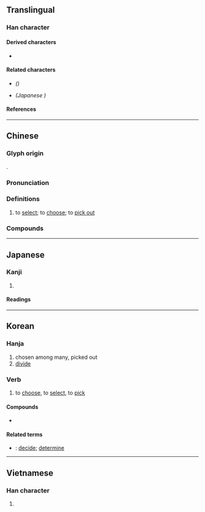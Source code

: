 {{also|择}}
{{character info}}
==Translingual==
{{Han simplified forms|擇|択|择}}

===Han character===
{{Han char|rn=64|rad=手|as=13|sn=16|four=56041|canj=QWLJ|ids=⿰扌睪}}

====Derived characters====
* {{l|mul|[[𮟢]], [[蘀]]([[萚]]), [[籜]]([[箨]])}}

====Related characters====
* {{l|mul|[[择]]}} ''({{w|Simplified Chinese}})''
* {{l|mul|[[択]]}} ''(Japanese {{w|shinjitai}})''

====References====
{{Han ref|kx=0458.050|dkj=12796|dj=0806.220|hdz=31969.040|uh=64C7}}

----

==Chinese==
{{zh-forms|s=择|alt=𢍰}}

===Glyph origin===
{{Han etym}}
{{Han compound|手|睪|c1=s|c2=p|t1=hand|ls=psc}}.

===Pronunciation===
{{zh-pron
|m=zé,zhái,2nb=colloquial variant
|m-s=
|c=zaak6
|c-t=
|g=
|h=pfs=chhe̍t/tho̍k
|j=
|mb=
|md=
|mn=xm,zz,tw:te̍k/qz:tia̍k
|mn-t=doh8
|w=5zeq
|x=
|mc=y
|oc=y
|cat=v
}}

===Definitions===
{{zh-hanzi}}

# to [[select]]; to [[choose]]; to [[pick out]]

===Compounds===
{{zh-der|忙不擇價|不擇手段|天擇|孟母擇鄰|慌不擇路|寒不擇衣|口無擇言|張良擇留|急不擇言|口不擇言|擇地而蹈|擇日|擇不開|擇鄰|擇優|採擇|擇肥而噬|擇戀|擇刺|擇配|擇日館|擇木|擇善固執|擇偶|擇友|抉擇|擇德以配|擇交|物競天擇|擇菜|擇食|擇吉|擇善而從|擇木而處|擇交而友|揀擇|擇席|決擇|擇福宜重|擇日子|擇人而事|擇主而事|擇期|擇善而行|擇要|身無擇行|飢不擇食|選擇|語不擇人|電腦擇友|良禽擇木|野手選擇|選擇題|擇敵}}

----

==Japanese==
{{ja-kanji forms|択|擇}}

===Kanji===
{{ja-kanji|grade=|rs=手13|shin=択}}

# {{rfdef|ja|sort=手13}}

====Readings====
{{ja-readings
|goon=じゃく
|kanon=たく
|kun=えら-ぶ
}}

----

==Korean==

===Hanja===
{{ko-hanja|hangeul=택|eumhun=|rv=taek|mr=t'aek|y=thayk}}

# chosen among many, picked out
# [[divide]]

===Verb===
{{ko-noun|hj|hangeul=택하다}}

# to [[choose]], to [[select]], to [[pick]]

====Compounds====
* {{ko-l|선택|選擇}}

====Related terms====
* {{ko-l|정|定}}: [[decide]]; [[determine]]

----

==Vietnamese==

===Han character===
{{vi-hantu|[[trạch]]|rs=手13}}

# {{rfdef|vi|sort=手13}}